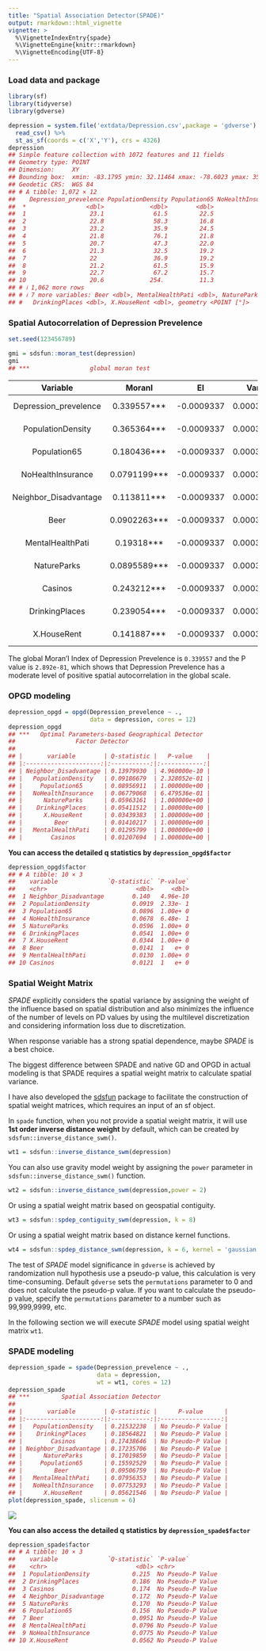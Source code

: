 ---
title: "Spatial Association Detector(SPADE)"
output: rmarkdown::html_vignette
vignette: >
  %\VignetteIndexEntry{spade}
  %\VignetteEngine{knitr::rmarkdown}
  %\VignetteEncoding{UTF-8}
---



### Load data and package


``` r
library(sf)
library(tidyverse)
library(gdverse)

depression = system.file('extdata/Depression.csv',package = 'gdverse') %>%
  read_csv() %>%
  st_as_sf(coords = c('X','Y'), crs = 4326)
depression
## Simple feature collection with 1072 features and 11 fields
## Geometry type: POINT
## Dimension:     XY
## Bounding box:  xmin: -83.1795 ymin: 32.11464 xmax: -78.6023 ymax: 35.17354
## Geodetic CRS:  WGS 84
## # A tibble: 1,072 × 12
##    Depression_prevelence PopulationDensity Population65 NoHealthInsurance Neighbor_Disadvantage
##  *                 <dbl>             <dbl>        <dbl>             <dbl>                 <dbl>
##  1                  23.1              61.5         22.5              7.98               -0.0525
##  2                  22.8              58.3         16.8             11.0                -0.254 
##  3                  23.2              35.9         24.5              9.31               -0.0540
##  4                  21.8              76.1         21.8             13.2                 0.0731
##  5                  20.7              47.3         22.0             11                   0.763 
##  6                  21.3              32.5         19.2             13.0                 0.422 
##  7                  22                36.9         19.2             10.8                 0.113 
##  8                  21.2              61.5         15.9              8.57               -0.154 
##  9                  22.7              67.2         15.7             17.8                -0.320 
## 10                  20.6             254.          11.3             12.7                 0.457 
## # ℹ 1,062 more rows
## # ℹ 7 more variables: Beer <dbl>, MentalHealthPati <dbl>, NatureParks <dbl>, Casinos <dbl>,
## #   DrinkingPlaces <dbl>, X.HouseRent <dbl>, geometry <POINT [°]>
```

### Spatial Autocorrelation of Depression Prevelence


``` r
set.seed(123456789)

gmi = sdsfun::moran_test(depression)
gmi
## ***                 global moran test
```


-----------------------------------------------------------------------------------
       Variable             MoranI          EI         VarI       zI        pI     
----------------------- -------------- ------------ ----------- ------- -----------
 Depression_prevelence   0.339557***    -0.0009337   0.0003192   19.06   2.892e-81 

   PopulationDensity     0.365364***    -0.0009337   0.0003192   20.5    1.052e-93 

     Population65        0.180436***    -0.0009337   0.0003192   10.15   1.641e-24 

   NoHealthInsurance     0.0791199***   -0.0009337   0.0003192   4.48    3.724e-06 

 Neighbor_Disadvantage   0.113811***    -0.0009337   0.0003192   6.422   6.723e-11 

         Beer            0.0902263***   -0.0009337   0.0003192   5.102   1.68e-07  

   MentalHealthPati       0.19318***    -0.0009337   0.0003192   10.86   8.534e-28 

      NatureParks        0.0895589***   -0.0009337   0.0003192   5.065   2.045e-07 

        Casinos          0.243212***    -0.0009337   0.0003192   13.66   8.28e-43  

    DrinkingPlaces       0.239054***    -0.0009337   0.0003192   13.43   1.97e-41  

      X.HouseRent        0.141887***    -0.0009337   0.0003192   7.993   6.562e-16 
-----------------------------------------------------------------------------------



The global Moran'I Index of Depression Prevelence is `0.339557` and the P value is ` 2.892e-81`, which shows that Depression Prevelence has a moderate level of positive spatial autocorrelation in the global scale.

### OPGD modeling


``` r
depression_opgd = opgd(Depression_prevelence ~ .,
                       data = depression, cores = 12)
depression_opgd
## ***   Optimal Parameters-based Geographical Detector     
##                 Factor Detector            
## 
## |       variable        | Q-statistic |   P-value    |
## |:---------------------:|:-----------:|:------------:|
## | Neighbor_Disadvantage | 0.13979930  | 4.960000e-10 |
## |   PopulationDensity   | 0.09186679  | 2.328052e-01 |
## |     Population65      | 0.08956911  | 1.000000e+00 |
## |   NoHealthInsurance   | 0.06779068  | 6.479536e-01 |
## |      NatureParks      | 0.05963161  | 1.000000e+00 |
## |    DrinkingPlaces     | 0.05411512  | 1.000000e+00 |
## |      X.HouseRent      | 0.03439383  | 1.000000e+00 |
## |         Beer          | 0.01410217  | 1.000000e+00 |
## |   MentalHealthPati    | 0.01295799  | 1.000000e+00 |
## |        Casinos        | 0.01207694  | 1.000000e+00 |
```

**You can access the detailed q statistics by `depression_opgd$factor`**


``` r
depression_opgd$factor
## # A tibble: 10 × 3
##    variable              `Q-statistic` `P-value`
##    <chr>                         <dbl>     <dbl>
##  1 Neighbor_Disadvantage        0.140   4.96e-10
##  2 PopulationDensity            0.0919  2.33e- 1
##  3 Population65                 0.0896  1.00e+ 0
##  4 NoHealthInsurance            0.0678  6.48e- 1
##  5 NatureParks                  0.0596  1.00e+ 0
##  6 DrinkingPlaces               0.0541  1.00e+ 0
##  7 X.HouseRent                  0.0344  1.00e+ 0
##  8 Beer                         0.0141  1   e+ 0
##  9 MentalHealthPati             0.0130  1.00e+ 0
## 10 Casinos                      0.0121  1   e+ 0
```

### Spatial Weight Matrix

*SPADE* explicitly considers the spatial variance by assigning the weight of the influence based on spatial distribution and also minimizes the influence of the number of levels on PD values by using the multilevel discretization and considering information loss due to discretization.

When response variable has a strong spatial dependence, maybe *SPADE* is a best choice.

The biggest difference between SPADE and native GD and OPGD in actual modeling is that SPADE requires a spatial weight matrix to calculate spatial variance.

I have also developed the [sdsfun](https://stscl.github.io/sdsfun/) package to facilitate the construction of spatial weight matrices, which requires an input of an sf object.

In `spade` function, when you not provide a spatial weight matrix, it will use **1st order inverse distance weight** by default, which can be created by `sdsfun::inverse_distance_swm()`.


``` r
wt1 = sdsfun::inverse_distance_swm(depression)
```

You can also use gravity model weight by assigning the `power` parameter in `sdsfun::inverse_distance_swm()` function.


``` r
wt2 = sdsfun::inverse_distance_swm(depression,power = 2)
```

Or using a spatial weight matrix based on geospatial contiguity.


``` r
wt3 = sdsfun::spdep_contiguity_swm(depression, k = 8)
```

Or using a spatial weight matrix based on distance kernel functions.


``` r
wt4 = sdsfun::spdep_distance_swm(depression, k = 6, kernel = 'gaussian')
```

The test of *SPADE* model significance in `gdverse` is achieved by randomization null hypothesis use a pseudo-p value, this calculation is very time-consuming. Default `gdverse` sets the `permutations` parameter to 0 and does not calculate the pseudo-p value. If you want to calculate the pseudo-p value, specify the `permutations` parameter to a number such as 99,999,9999, etc.

In the following section we will execute *SPADE* model using spatial weight matrix `wt1`.

### SPADE modeling


``` r
depression_spade = spade(Depression_prevelence ~ .,
                         data = depression,
                         wt = wt1, cores = 12)
depression_spade
## ***         Spatial Association Detector         
## 
## |       variable        | Q-statistic |      P-value      |
## |:---------------------:|:-----------:|:-----------------:|
## |   PopulationDensity   | 0.21532238  | No Pseudo-P Value |
## |    DrinkingPlaces     | 0.18564821  | No Pseudo-P Value |
## |        Casinos        | 0.17438646  | No Pseudo-P Value |
## | Neighbor_Disadvantage | 0.17235706  | No Pseudo-P Value |
## |      NatureParks      | 0.17019859  | No Pseudo-P Value |
## |     Population65      | 0.15592529  | No Pseudo-P Value |
## |         Beer          | 0.09506759  | No Pseudo-P Value |
## |   MentalHealthPati    | 0.07956353  | No Pseudo-P Value |
## |   NoHealthInsurance   | 0.07753293  | No Pseudo-P Value |
## |      X.HouseRent      | 0.05621546  | No Pseudo-P Value |
plot(depression_spade, slicenum = 6)
```

![](../man/figures/spade/spade-1.png)

**You can also access the detailed q statistics by `depression_spade$factor`**


``` r
depression_spade$factor
## # A tibble: 10 × 3
##    variable              `Q-statistic` `P-value`        
##    <chr>                         <dbl> <chr>            
##  1 PopulationDensity            0.215  No Pseudo-P Value
##  2 DrinkingPlaces               0.186  No Pseudo-P Value
##  3 Casinos                      0.174  No Pseudo-P Value
##  4 Neighbor_Disadvantage        0.172  No Pseudo-P Value
##  5 NatureParks                  0.170  No Pseudo-P Value
##  6 Population65                 0.156  No Pseudo-P Value
##  7 Beer                         0.0951 No Pseudo-P Value
##  8 MentalHealthPati             0.0796 No Pseudo-P Value
##  9 NoHealthInsurance            0.0775 No Pseudo-P Value
## 10 X.HouseRent                  0.0562 No Pseudo-P Value
```
